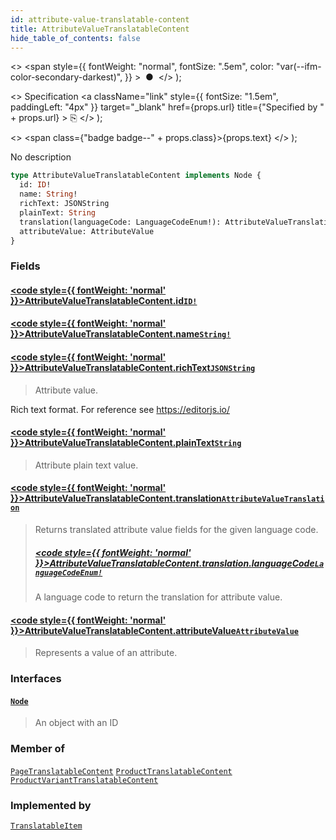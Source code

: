 ```yaml
---
id: attribute-value-translatable-content
title: AttributeValueTranslatableContent
hide_table_of_contents: false
---
```


  <>
    <span
      style={{
        fontWeight: "normal",
        fontSize: ".5em",
        color: "var(--ifm-color-secondary-darkest)",
      }}
    >
      &nbsp;●&nbsp;
    </span>
  </>
);

  <>
    Specification
    <a
      className="link"
      style={{ fontSize: "1.5em", paddingLeft: "4px" }}
      target="\_blank"
      href={props.url}
      title={"Specified by " + props.url}
    >
      ⎘
    </a>
  </>
);

  <>
    <span class={"badge badge--" + props.class}>{props.text}</span>
  </>
);

No description

```graphql
type AttributeValueTranslatableContent implements Node {
  id: ID!
  name: String!
  richText: JSONString
  plainText: String
  translation(languageCode: LanguageCodeEnum!): AttributeValueTranslation
  attributeValue: AttributeValue
}
```

### Fields

#### [<code style={{ fontWeight: 'normal' }}>AttributeValueTranslatableContent.<b>id</b></code>](#)<Bullet />[`ID!`](../../../developer/api-reference/scalars/id) <Badge class="secondary" text="non-null"/> <Badge class="secondary" text="scalar"/>

>

#### [<code style={{ fontWeight: 'normal' }}>AttributeValueTranslatableContent.<b>name</b></code>](#)<Bullet />[`String!`](../../../developer/api-reference/scalars/string) <Badge class="secondary" text="non-null"/> <Badge class="secondary" text="scalar"/>

>

#### [<code style={{ fontWeight: 'normal' }}>AttributeValueTranslatableContent.<b>richText</b></code>](#)<Bullet />[`JSONString`](../../../developer/api-reference/scalars/jsonstring) <Badge class="secondary" text="scalar"/>

> Attribute value.

Rich text format. For reference see https://editorjs.io/

>

#### [<code style={{ fontWeight: 'normal' }}>AttributeValueTranslatableContent.<b>plainText</b></code>](#)<Bullet />[`String`](../../../developer/api-reference/scalars/string) <Badge class="secondary" text="scalar"/>

> Attribute plain text value.

#### [<code style={{ fontWeight: 'normal' }}>AttributeValueTranslatableContent.<b>translation</b></code>](#)<Bullet />[`AttributeValueTranslation`](../../../developer/api-reference/objects/attribute-value-translation) <Badge class="secondary" text="object"/>

> Returns translated attribute value fields for the given language code.
>
> ##### [<code style={{ fontWeight: 'normal' }}>AttributeValueTranslatableContent.translation.<b>languageCode</b></code>](#)<Bullet />[`LanguageCodeEnum!`](../../../developer/api-reference/enums/language-code-enum) <Badge class="secondary" text="non-null"/> <Badge class="secondary" text="enum"/>
>
> A language code to return the translation for attribute value.

#### [<code style={{ fontWeight: 'normal' }}>AttributeValueTranslatableContent.<b>attributeValue</b></code>](#)<Bullet />[`AttributeValue`](../../../developer/api-reference/objects/attribute-value) <Badge class="secondary" text="object"/>

> Represents a value of an attribute.

### Interfaces

#### [`Node`](../../../developer/api-reference/interfaces/node) <Badge class="secondary" text="interface"/>

> An object with an ID

### Member of

[`PageTranslatableContent`](../../../developer/api-reference/objects/page-translatable-content) <Badge class="secondary" text="object"/><Bullet />[`ProductTranslatableContent`](../../../developer/api-reference/objects/product-translatable-content) <Badge class="secondary" text="object"/><Bullet />[`ProductVariantTranslatableContent`](../../../developer/api-reference/objects/product-variant-translatable-content) <Badge class="secondary" text="object"/>

### Implemented by

[`TranslatableItem`](../../../developer/api-reference/unions/translatable-item) <Badge class="secondary" text="union"/>
